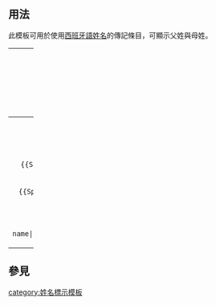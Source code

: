<includeonly><!-- 在這裡加入模板的保護標識 --></includeonly><noinclude>{{template doc page viewed directly}}</noinclude>
<!-- 在本行下編輯模板說明 -->

== 用法 ==
此模板可用於使用[[西班牙語姓名]]的傳記條目，可顯示父姓與母姓。

{| class=wikitable width=100%
|-
!width=50%|維基碼
!width=50%|顯示結果
|-
|align=center|<tt><nowiki>{{Spanish name|Montoya}}</nowiki></tt><p>or<p><tt><nowiki>{{Spanish name|first=Montoya}}</nowiki></tt>
|{{Spanish name|Montoya}}
|-
|align=center|<tt><nowiki>{{Spanish name|Montoya|Roldán}}</nowiki></tt><p>or<p><tt><nowiki>{{Spanish name|first=Montoya|second=Roldán}}</nowiki></tt>
|{{Spanish name|Montoya|Roldán}}
|}

== 參見 ==

<includeonly>
<!-- 本行下加入模板的分類 -->
[[category:姓名標示模板]]

</includeonly>